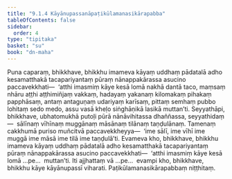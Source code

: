 ```yaml
---
title: "9.1.4 Kāyānupassanāpaṭikūlamanasikārapabba"
tableOfContents: false
sidebar:
  order: 4
type: "tipitaka"
basket: "su"
book: "dn-maha"
---
```



<DynamicBreadcrumb />

<Division number="377" book="dn-maha" bookNo="7" page="233">

<Paragraph number="959" book="dn-maha">
Puna caparaṃ, bhikkhave, bhikkhu imameva kāyaṃ uddhaṃ pādatalā adho kesamatthakā tacapariyantaṃ pūraṃ nānappakārassa asucino paccavekkhati—  ‘atthi imasmiṃ kāye kesā lomā nakhā dantā taco, maṃsaṃ nhāru aṭṭhi aṭṭhimiñjaṃ vakkaṃ, hadayaṃ yakanaṃ kilomakaṃ pihakaṃ papphāsaṃ, antaṃ antaguṇaṃ udariyaṃ karīsaṃ, pittaṃ semhaṃ pubbo lohitaṃ sedo medo, assu vasā kheḷo siṅghāṇikā lasikā muttan’ti.
</Paragraph>

<Paragraph number="960" book="dn-maha">
Seyyathāpi, bhikkhave, ubhatomukhā putoḷi pūrā nānāvihitassa dhaññassa, seyyathidaṃ—  sālīnaṃ vīhīnaṃ muggānaṃ māsānaṃ tilānaṃ taṇḍulānaṃ. Tamenaṃ cakkhumā puriso muñcitvā paccavekkheyya—  ‘ime sālī, ime vīhī ime muggā ime māsā ime tilā ime taṇḍulā’ti. Evameva kho, bhikkhave, bhikkhu imameva kāyaṃ uddhaṃ pādatalā adho kesamatthakā tacapariyantaṃ pūraṃ nānappakārassa asucino paccavekkhati—  ‘atthi imasmiṃ kāye kesā lomā …pe…  muttan’ti.
</Paragraph>

<Paragraph number="961" book="dn-maha">
Iti ajjhattaṃ vā …pe…  evampi kho, bhikkhave, bhikkhu kāye kāyānupassī viharati.

</Paragraph>
</Division>

<Paragraph number="962" type="center" book="dn-maha">
Paṭikūlamanasikārapabbaṃ niṭṭhitaṃ.
</Paragraph>